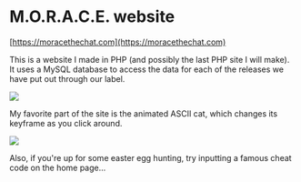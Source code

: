 
# M.O.R.A.C.E. website

[https://moracethechat.com](https://moracethechat.com)

This is a website I made in PHP (and possibly the last PHP site
I will make). It uses a MySQL database to access the data for each
of the releases we have put out through our label.

<Image src={moraceScrnsht} />

My favorite part of the site is the animated ASCII cat, which changes
its keyframe as you click around.

<Image src={moraceCat} />

Also, if you're up for some easter egg hunting, try inputting a famous
cheat code on the home page...
